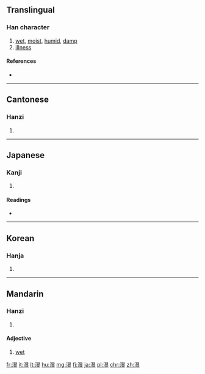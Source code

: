 {{also|溼|濕}}
==Translingual==

===Han character===
{{Han char|rn=85|rad=水|as=09|sn=12|four=|canj=水日廿金 (EATC)}}

# [[wet]], [[moist]], [[humid]], [[damp]]
# [[illness]]

====References====
* {{Han ref|kx=0639.111|dkj=17920|dj=1046.010|hdz=31675.020|uh=6E7F|ud=28287}}

----

==Cantonese==

===Hanzi===
{{yue-hanzi|jyut=|y=sap1|tra=濕}}

# {{defn|lang=yue|sort=水09}}

----

==Japanese==

===Kanji===
{{ja-kanji|grade=c|rs=水09}}

# {{defn|lang=ja|sort=水09}}

====Readings====
* {{ja-readings|on=[[しつ]] (shitsu)|kun=[[しめる]] (shimeru), [[しめす]] (shimesu), [[うるおう]] (uruou)}}

----

==Korean==

===Hanja===
{{ko-hanja|hangeul=습|eumhun=|rv=seup|mr=sŭp|y=sup}}

# {{defn|lang=ko|sort=水09}}

----

==Mandarin==

===Hanzi===
{{cmn-hanzi|tra=濕|pin=[[shī]] ([[shi1]])|wg=shih<sup>1</sup>}}

# {{defn|lang=cmn|sort=水09}}

====Adjective====
{{cmn-adj|tra=濕|pin=[[shī]] ([[shi1]])}}

# [[wet]]

[[fr:湿]]
[[it:湿]]
[[lt:湿]]
[[hu:湿]]
[[mg:湿]]
[[fj:湿]]
[[ja:湿]]
[[pl:湿]]
[[chr:湿]]
[[zh:湿]]
